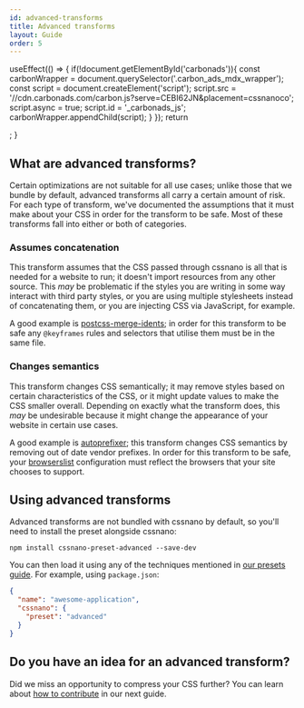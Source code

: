 ```yaml
---
id: advanced-transforms
title: Advanced transforms
layout: Guide
order: 5
---
```



  useEffect(() => {
    if(!document.getElementById('carbonads')){
      const carbonWrapper = document.querySelector('.carbon_ads_mdx_wrapper');
      const script = document.createElement('script');
      script.src = '//cdn.carbonads.com/carbon.js?serve=CEBI62JN&placement=cssnanoco';
      script.async = true;
      script.id = '_carbonads_js';
      carbonWrapper.appendChild(script);
    }
  });
  return  <div className="carbon_ads_mdx_wrapper"></div>;
}

<CarbonAds/>

## What are advanced transforms?

Certain optimizations are not suitable for all use cases; unlike those that
we bundle by default, advanced transforms all carry a certain amount of risk.
For each type of transform, we've documented the assumptions that it must make
about your CSS in order for the transform to be safe. Most of these transforms
fall into either or both of categories.

### Assumes concatenation

This transform assumes that the CSS passed through cssnano is all that is needed
for a website to run; it doesn't import resources from any other source. This
_may_ be problematic if the styles you are writing in some way interact with
third party styles, or you are using multiple stylesheets instead of
concatenating them, or you are injecting CSS via JavaScript, for example.

A good example is [postcss-merge-idents]; in order for this transform to be safe
any `@keyframes` rules and selectors that utilise them must be in the same file.

[postcss-merge-idents]: https://github.com/cssnano/cssnano/tree/master/packages/postcss-merge-idents

### Changes semantics

This transform changes CSS semantically; it may remove styles based on certain
characteristics of the CSS, or it might update values to make the CSS smaller
overall. Depending on exactly what the transform does, this _may_ be undesirable
because it might change the appearance of your website in certain use cases.

A good example is [autoprefixer]; this transform changes CSS semantics by
removing out of date vendor prefixes. In order for this transform to be safe,
your [browserslist] configuration must reflect the browsers that your site
chooses to support.

[autoprefixer]: https://github.com/postcss/autoprefixer

[browserslist]: https://github.com/ai/browserslist


## Using advanced transforms

Advanced transforms are not bundled with cssnano by default, so you'll need
to install the preset alongside cssnano:

```shell
npm install cssnano-preset-advanced --save-dev
```

You can then load it using any of the techniques mentioned in
[our presets guide](/docs/presets). For example, using `package.json`:

```json
{
  "name": "awesome-application",
  "cssnano": {
    "preset": "advanced"
  }
}
```


## Do you have an idea for an advanced transform?

Did we miss an opportunity to compress your CSS further? You can learn about
[how to contribute](/docs/contributing) in our next guide.
